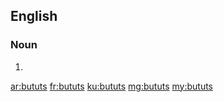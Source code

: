 ==English==

===Noun===
{{head|en|plural}}

# {{plural of|butut|lang=en}}

[[ar:bututs]]
[[fr:bututs]]
[[ku:bututs]]
[[mg:bututs]]
[[my:bututs]]